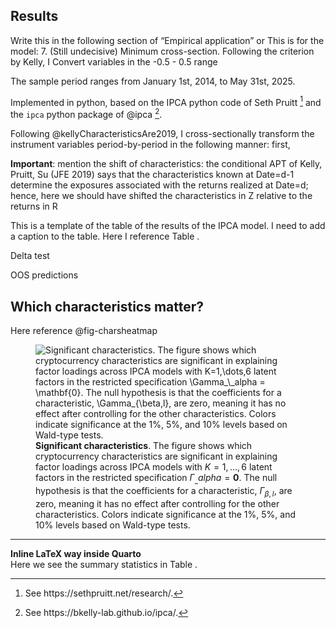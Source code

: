 ## Results


Write this in the following section of "Empirical application" or 
This is for the model:
7. (Still undecisive) Minimum cross-section. Following the criterion by Kelly, I 
Convert variables in the -0.5 - 0.5 range
    
The sample period ranges from January 1st, 2014, to May 31st, 2025.  

Implemented in python, based on the IPCA python code of Seth Pruitt ^[See https://sethpruitt.net/research/.] and the `ipca` python package of @ipca ^[See https://bkelly-lab.github.io/ipca/.].

Following @kellyCharacteristicsAre2019, I cross-sectionally transform the instrument variables period-by-period in the following manner: first,  

**Important**: mention the shift of characteristics:  the conditional APT of
        Kelly, Pruitt, Su (JFE 2019) says that the characteristics known at Date=d-1 determine the exposures associated
        with the returns realized at Date=d; hence, here we should have shifted the characteristics in Z relative to
        the returns in R


This is a template of the table of the results of the IPCA model. I need to add a caption to the table. Here I reference Table \ref{tbl-ipca_results}.


```{=latex}
\begin{table}
\centering
\small
\caption[IPCA in-sample performance.]%
{%
\textbf{IPCA in-sample performance.}
Panels A and B report total and predictive $R^2$ (in percent) for the restricted model ($\Gamma_\alpha = 0$) and the unrestricted model ($\Gamma_\alpha \neq 0$) across different values of $K$ using daily data. Results are based on individual stocks in Panel A and on characteristic-managed portfolios in Panel B. 
}
\label{tbl-ipca_results}
\vspace{5pt} % extra space between caption and tabular
\begin{tabular}{lccccccc}
\toprule
 &  & \multicolumn{6}{c}{K} \\
\cmidrule(lr){3-8}
 &  & 1 & 2 & 3 & 4 & 5 & 6 \\
\midrule\addlinespace[2.5pt]
\multicolumn{8}{l}{Panel A: Individual stocks ($r_t$)} \\[2.5pt]
\midrule\addlinespace[2.5pt]
$R_{\text{total}}$      & $\Gamma_{\alpha} = 0$     & 3.87 & 5.45 & 6.94 & 7.79 & 8.50 & 9.07 \\
                            & $\Gamma_{\alpha} \neq 0$  & 8.11 & 11.72 & 13.27 & 14.45 & 15.30 & 16.00 \\
$R_{\text{pred}}$ & $\Gamma_{\alpha} = 0$     & 1.33 & 1.35 & 1.19 & 1.24 & 1.25 & 1.24 \\
                            & $\Gamma_{\alpha} \neq 0$  & 0.29 & 1.40 & 1.43 & 1.27 & 1.32 & 1.34 \\
\midrule\addlinespace[2.5pt]
\multicolumn{8}{l}{Panel B: Managed portfolios ($x_t$)} \\[2.5pt]
\midrule\addlinespace[2.5pt]
$R_{\text{total}}$      & $\Gamma_{\alpha} = 0$     & 41.98 & 46.18 & 57.62 & 59.05 & 60.68 & 63.19 \\
                            & $\Gamma_{\alpha} \neq 0$  & 78.19 & 87.96 & 88.69 & 90.51 & 90.85 & 91.22 \\
$R_{\text{pred}}$ & $\Gamma_{\alpha} = 0$     & 14.01 & 14.16 & 12.16 & 12.59 & 12.65 & 12.51 \\
                            & $\Gamma_{\alpha} \neq 0$  & 0.96 & 4.09 & 4.17 & 3.73 & 3.84 & 3.85 \\
\bottomrule
\end{tabular}
\end{table}

```




```{=latex}
\begin{table}
\centering
\small
\caption[IPCA performance compared with observable factor models]%
{%
\textbf{IPCA performance compared with observable factor models.}
The table reports total and predictive $R^2$ (in percent) for the IPCA model in Panel A, observable factor models with static loadings (no instruments) in Panel B, and observable factor models with dynamic loadings (with instruments) in Panel C. Results are shown for $K=1,\dots,5$ factors using both individual stock returns ($r_t$) and characteristic-managed portfolios ($x_t$). Observable specifications include the CAPM with the market factor, followed by models that sequentially add momentum, size, liquidity, and volatility, corresponding to FF2, FF3, FF4, and FF5 for $K=1,\dots,5$. 

}
\label{tbl-model_comparison}
\vspace{5pt} % extra space between caption and tabular
\begin{tabular}{llccccc}
\toprule
Test assets & Statistic & \multicolumn{5}{c}{K} \\
\cmidrule(lr){3-7}
 &  & 1 & 2 & 3 & 4 & 5 \\
\midrule
\multicolumn{7}{l}{Panel A: IPCA} \\
\midrule
$r_t$ & $R_{\text{total}}$ & 3.87 & 5.45 & 6.94 & 7.79 & 8.50 \\
      & $R_{\text{pred}}$  & 1.33 & 1.35 & 1.19 & 1.24 & 1.25 \\
$x_t$ & $R_{\text{total}}$ & 41.98 & 46.18 & 57.62 & 59.05 & 60.68 \\
      & $R_{\text{pred}}$  & 14.01 & 14.16 & 12.16 & 12.59 & 12.65 \\
\\[1pt]
\midrule
\multicolumn{7}{l}{Panel B: Observable factors: static loadings} \\
\midrule
$r_t$ & $R_{\text{total}}$ & 0.41 & 1.18 & 1.68 & 1.90 & 1.96 \\
      & $R_{\text{pred}}$  & 0.02 & 0.51 & 0.72 & 0.80 & 0.81 \\
$x_t$ & $R_{\text{total}}$ & 5.31 & 16.75 & 25.04 & 28.59 & 30.10 \\
      & $R_{\text{pred}}$  & 0.03 & 5.62 & 8.44 & 9.50 & 9.60 \\
\\[1pt]
\midrule
\multicolumn{7}{l}{Panel C: Observable factors: dynamic loadings} \\
\midrule\\[1pt]
$r_t$ & $R_{\text{total}}$ & 4.17 & 5.85 & 7.20 & 8.12 & 8.84 \\
      & $R_{\text{pred}}$  & 1.33 & 1.36 & 1.19 & 1.25 & 1.25 \\
$x_t$ & $R_{\text{total}}$ & 44.90 & 50.71 & 59.98 & 61.83 & 63.66 \\
      & $R_{\text{pred}}$  & 14.07 & 14.33 & 12.22 & 12.73 & 12.77 \\
\bottomrule
\end{tabular}
\end{table}

```


```{=latex}
\begin{table}
\centering
\small
\caption[EDIT]%
{%
\textbf{EDIT.}
Change description
}
\label{tbl-model_comparison}
\vspace{5pt} % extra space between caption and tabular
\begin{tabular}{lcccccc}
\toprule
\multicolumn{1}{c}{Observ.} & \multicolumn{6}{c}{$K$} \\
\cmidrule(lr){2-7}
factors & 1 & 2 & 3 & 4 & 5 & 6 \\
\midrule
\multicolumn{7}{l}{Panel A: Total $R$} \\
\midrule
0 & 3.87 & 5.45 & 6.94 & 7.79 & 8.50 & 9.07 \\ 
1 & 4.17 & 5.73 & 7.01 & 7.86 & 8.56 & 9.12 \\
3 & 4.50 & 5.97 & 7.20 & 8.05 & 8.75 & 9.28 \\
5 & 4.63 & 6.09 & 7.31 & 8.15 & 8.84 & 9.37 \\
\midrule
\multicolumn{7}{l}{Panel B: Predictive $R$} \\
\midrule
0 & 1.33 & 1.35 & 1.19 & 1.24 & 1.25 & 1.24 \\
1 & 1.33 & 1.36 & 1.19 & 1.24 & 1.25 & 1.24 \\
3 & 1.31 & 1.36 & 1.19 & 1.24 & 1.25 & 1.25 \\
5 & 1.30 & 1.36 & 1.19 & 1.25 & 1.25 & 1.25 \\
\midrule
\multicolumn{7}{l}{Panel C: Dummy results} \\
\midrule
CMKT & 0.093 & 0.036 & 0.365 & 0.127 & 0.108 & 0.045 \\
MOM & 0.937 & 0.998 & 0.976 & 0.789 & 0.316 & 0.131 \\
SIZE & 0.907 & 0.803 & 0.341 & 0.068 & 0.007 & 0.015 \\
LIQ & 0.008 & 0.01 & 0.004 & 0.003 & 0.00 & 0.00 \\
VOL & 0.033 & 0.018 & 0.012 & 0.011 & 0.005 & 0.003 \\
\bottomrule
\end{tabular}
\end{table}


```

```{=latex}
\begin{table}
\centering
\small
\caption[EDIT]%
{%
\textbf{EDIT}
EDIT. 
}
\label{tbl-model_comparison_AB}
\vspace{5pt} % extra space between caption and tabular
\begin{tabular}{lcccccc}
\toprule
\multicolumn{1}{c}{Observ.} & \multicolumn{6}{c}{$K$} \\
\cmidrule(lr){2-7}
factors & 1 & 2 & 3 & 4 & 5 & 6 \\
\midrule
\multicolumn{7}{l}{Panel A: Total $R$} \\
\midrule
0 & 3.87 & 5.45 & 6.94 & 7.79 & 8.50 & 9.07 \\ 
1 & 4.17 & 5.73 & 7.01 & 7.86 & 8.56 & 9.12 \\
3 & 4.50 & 5.97 & 7.20 & 8.05 & 8.75 & 9.28 \\
5 & 4.63 & 6.09 & 7.31 & 8.15 & 8.84 & 9.37 \\
\midrule
\multicolumn{7}{l}{Panel B: Predictive $R$} \\
\midrule
0 & 1.33 & 1.35 & 1.19 & 1.24 & 1.25 & 1.24 \\
1 & 1.33 & 1.36 & 1.19 & 1.24 & 1.25 & 1.24 \\
3 & 1.31 & 1.36 & 1.19 & 1.24 & 1.25 & 1.25 \\
5 & 1.30 & 1.36 & 1.19 & 1.25 & 1.25 & 1.25 \\
\bottomrule
\end{tabular}
\end{table}
```

Delta test

```{=latex}
\begin{table}
\centering
\small
\caption[Individual significance test]%
{%
\textbf{EDIT}
EDIT
}
\label{tbl-model_comparison_C}
\vspace{5pt} % extra space between caption and tabular
\begin{tabular}{lcccccc}
\toprule
\multicolumn{1}{c}{Observ.} & \multicolumn{6}{c}{$K$} \\
\cmidrule(lr){2-7}
factor & 1 & 2 & 3 & 4 & 5 & 6 \\
\midrule
CMKT & 0.093 & \cellcolor{green!20}0.036 & 0.365 & 0.127 & 0.108 & \cellcolor{green!20}0.045 \\
MOM  & 0.937 & 0.998 & 0.976 & 0.789 & 0.316 & 0.131 \\
SIZE & 0.907 & 0.803 & 0.341 & 0.068 & \cellcolor{green!20}0.007 & \cellcolor{green!20}0.015 \\
LIQ  & \cellcolor{green!20}0.008 & \cellcolor{green!20}0.010 & \cellcolor{green!20}0.004 & \cellcolor{green!20}0.003 & \cellcolor{green!20}0.000 & \cellcolor{green!20}0.000 \\
VOL  & \cellcolor{green!20}0.033 & \cellcolor{green!20}0.018 & \cellcolor{green!20}0.012 & \cellcolor{green!20}0.011 & \cellcolor{green!20}0.005 & \cellcolor{green!20}0.003 \\
\bottomrule
\end{tabular}
\end{table}
```

OOS predictions

```{=latex}
\begin{table}
\centering
\small
\caption[Out-of-sample asset pricing performance]%
{%
\textbf{Out-of-sample asset pricing performance.}
The table reports out-of-sample total and predictive $R^2$ (in percent) for the IPCA model in Panel A, observable factor models with static loadings in Panel B, and with dynamic loadings in Panel C. Results are shown for $K=1,\dots,6$ factors using both individual cryptocurrency returns ($r_t$) and characteristic-managed portfolios ($x_t$). Observable models start with a CAPM using the market factor ($K=1$) and sequentially add momentum, size, liquidity, and volatility ($K=2,\dots,5$). Out-of-sample performance is based on a recursive scheme with an initial training sample from June 1, 2018 to May 31, 2023, and day-by-day forecasts for the remaining period (about 30\%) until July 31, 2025. All values are reported in percent.
}
\label{tbl-model_comparison}
\vspace{5pt} % extra space between caption and tabular
\begin{tabular}{llcccccc}
\toprule
Test assets & Statistic & \multicolumn{6}{c}{K} \\
\cmidrule(lr){3-8}
 &  & 1 & 2 & 3 & 4 & 5 & 6 \\
\midrule
\multicolumn{8}{l}{Panel A: IPCA} \\
\midrule
$r_t$ & $R_{\text{total}}$ & 2.70 & 3.60 & 4.95 & 5.38 & 5.82 & 6.19 \\
      & $R_{\text{pred}}$  & 0.52 & 0.48 & 0.06 &-0.03 &-0.01 &-0.02 \\
$x_t$ & $R_{\text{total}}$ & 30.50 & 35.07 & 57.41 & 58.95 & 60.49 & 62.70 \\
      & $R_{\text{pred}}$  & -1.86 & -3.14 & -10.34 & -9.72 & -9.38 & -9.62 \\
\\[1pt]
\midrule
\multicolumn{8}{l}{Panel B: Observable factors: static loadings} \\
\midrule
$r_t$ & $R_{\text{total}}$ & 0.56 & 0.85 & 1.12 & 1.17 & 1.18 & \\
      & $R_{\text{pred}}$  & 0.00 & 0.00 & 0.01 & 0.02 & 0.02 & \\
$x_t$ & $R_{\text{total}}$ & 18.22 & 24.10 & 28.16 & 29.47 & 30.62 & \\
      & $R_{\text{pred}}$  & 0.00 & 0.01 & 0.01 & 0.01 & 0.03 & \\
\\[1pt]
\midrule
\multicolumn{8}{l}{Panel C: Observable factors: dynamic loadings} \\
\midrule
$r_t$ & $R_{\text{total}}$ & 2.99 & 3.82 & 4.80 & 5.40 & 5.82 & \\
      & $R_{\text{pred}}$  & 0.41 & 0.40 &-0.03 &-0.00 & 0.01 & \\
$x_t$ & $R_{\text{total}}$ & 44.23 & 49.11 & 59.26 & 60.25 & 61.41 & \\
      & $R_{\text{pred}}$  & -2.02 & -2.67 & -9.84 & -9.06 & -8.81 & \\
\bottomrule
\end{tabular}
\end{table}

```


## Which characteristics matter? 



Here reference @fig-charsheatmap

![**Significant characteristics**. The figure shows which cryptocurrency characteristics are significant in explaining factor loadings across IPCA models with $K=1,\dots,6$ latent factors in the restricted specification $\Gamma_\_alpha = \mathbf{0}$. The null hypothesis is that the coefficients for a characteristic, $\Gamma_{\beta,l}$, are zero, meaning it has no effect after controlling for the other characteristics. Colors indicate significance at the 1%, 5%, and 10% levels based on Wald-type tests.](pictures/chars_heatmap.png){#fig-charsheatmap fig-scap="Significant characteristics"}


---

**Inline LaTeX way inside Quarto**  
Here we see the summary statistics in Table `\ref{tbl-letters}`{=latex}. 





